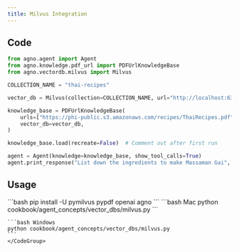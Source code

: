 ```yaml
---
title: Milvus Integration
---
```


## Code

```python cookbook/agent_concepts/vector_dbs/milvus.py
from agno.agent import Agent
from agno.knowledge.pdf_url import PDFUrlKnowledgeBase
from agno.vectordb.milvus import Milvus

COLLECTION_NAME = "thai-recipes"

vector_db = Milvus(collection=COLLECTION_NAME, url="http://localhost:6333")

knowledge_base = PDFUrlKnowledgeBase(
    urls=["https://phi-public.s3.amazonaws.com/recipes/ThaiRecipes.pdf"],
    vector_db=vector_db,
)

knowledge_base.load(recreate=False)  # Comment out after first run

agent = Agent(knowledge=knowledge_base, show_tool_calls=True)
agent.print_response("List down the ingredients to make Massaman Gai", markdown=True)
```

## Usage

<Steps>
  <Snippet file="create-venv-step.mdx" />

  <Step title="Install libraries">
    ```bash
    pip install -U pymilvus pypdf openai agno
    ```
  </Step>

  <Step title="Run Agent">
    <CodeGroup>
    ```bash Mac
    python cookbook/agent_concepts/vector_dbs/milvus.py
    ```

    ```bash Windows
    python cookbook/agent_concepts/vector_dbs/milvus.py
    ```
    </CodeGroup>
  </Step>
</Steps>